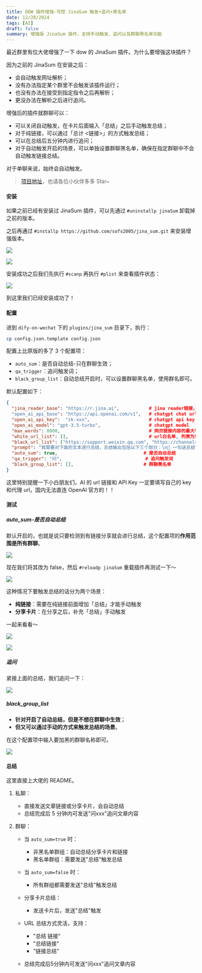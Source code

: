 ```yaml
---
title: DOW 插件增强-可控 JinaSum 触发+追问+黑名单
date: 12/28/2024
tags: [AI]
draft: false
summary: 增强版 JinaSum 插件，支持手动触发、追问以及群聊黑名单功能
---
```


最近群里有位大佬增强了一下 dow 的 JinaSum 插件。为什么要增强这块插件？

因为之前的 JinaSum 在安装之后：

*   会自动触发网址解析；
*   没有办法指定某个群里不会触发该插件运行；
*   也没有办法在接受到指定指令之后再解析；
*   更没办法在解析之后进行追问。

增强后的插件就群聊可以：

*   可以关闭自动触发，在卡片后面输入「总结」之后手动触发总结；
*   对于纯链接，可以通过「总计 <链接>」的方式触发总结；
*   可以在总结后五分钟内进行追问；
*   对于自动触发开启的场景，可以单独设置群聊黑名单，确保在指定群聊中不会自动触发链接总结。

对于单聊来说，始终会自动触发。

> [项目地址](https://github.com/sofs2005/jina_sum)，也请各位小伙伴多多 Star\~

#### 安装

如果之前已经有安装过 JinaSum 插件，可以先通过 `#uninstallp jinaSum` 卸载掉之前的版本。

之后再通过 `#installp https://github.com/sofs2005/jina_sum.git` 来安装增强版本。

![](https://note.ihsxu.com/api/imgs/1735370623129.webp)

![](https://note.ihsxu.com/api/imgs/1735370693128.webp)

安装成功之后我们先执行 `#scanp` 再执行 `#plist` 来查看插件状态：

![](https://note.ihsxu.com/api/imgs/1735370832494.webp)

到这里我们已经安装成功了！

#### 配置

进到 `dify-on-wechat` 下的 `plugins/jina_sum` 目录下，执行：

```bash
cp config.json.template config.json
```

配置上比原版的多了 3 个配置项：

*   `auto_sum`：是否自动总结-只在群聊生效；
*   `qa_trigger`：追问触发词；
*   `black_group_list`：自动总结开启时，可以设置群聊黑名单，使用群名即可。

默认配置如下：

```json
{
  "jina_reader_base": "https://r.jina.ai",           # jina reader链接，默认为https://r.jina.ai
  "open_ai_api_base": "https://api.openai.com/v1",   # chatgpt chat url
  "open_ai_api_key":  "sk-xxx",                      # chatgpt api key
  "open_ai_model": "gpt-3.5-turbo",                  # chatgpt model
  "max_words": 8000,                                 # 网页链接内容的最大字数，防止超过最大输入token，使用字符串长度简单计数
  "white_url_list": [],                              # url白名单, 列表为空时不做限制，黑名单优先级大于白名单，即当一个url既在白名单又在黑名单时，黑名单生效
  "black_url_list": ["https://support.weixin.qq.com", "https://channels-aladin.wxqcloud.qq.com"],  # url黑名单，排除不支持总结的视频号等链接
  "prompt": "我需要对下面的文本进行总结，总结输出包括以下三个部分：\n📖 一句话总结\n🔑 关键要点,用数字序号列出3-5个文章的核心内容\n🏷 标签: #xx #xx\n请使用emoji让你的表达更生动。",                           # 链接内容总结提示词
  "auto_sum": true,                                # 是否自动总结
  "qa_trigger": "问",                               # 追问触发词
  "black_group_list": [],                          # 群聊黑名单
}
```

这里特别提醒一下小白朋友们，AI 的 url 链接和 API Key 一定要填写自己的 key 和代理 url，国内无法直连 OpenAI 官方的！！

#### 测试

##### auto\_sum-是否自动总结

默认开启的，也就是说只要检测到有链接分享就会进行总结，这个配置项的**作用范围是所有群聊**。

![](https://note.ihsxu.com/api/imgs/1735372901273.webp)

现在我们将其改为 false，然后 `#reloadp jinaSum` 重载插件再测试一下～

![](https://note.ihsxu.com/api/imgs/1735373850892.webp)

这种情况下要触发总结的话分为两个场景：

*   **纯链接**：需要在纯链接前面增加「总结」才能手动触发
*   **分享卡片**：在分享之后，补充「总结」手动触发

一起来看看～

![](https://note.ihsxu.com/api/imgs/1735373995998.webp)

![](https://note.ihsxu.com/api/imgs/1735374055126.webp)

##### 追问

紧接上面的总结，我们追问一下：

![](https://note.ihsxu.com/api/imgs/1735374251829.webp)

##### black\_group\_list

*   **针对开启了自动总结，但是不想在群聊中生效**；
*   **但又可以通过手动的方式来触发总结的场景**。

在这个配置项中输入要加黑的群聊名称即可。

![](https://note.ihsxu.com/api/imgs/1735375575930.webp)

#### 总结

这里直接上大佬的 README。

1.  私聊：

    *   直接发送文章链接或分享卡片，会自动总结
    *   总结完成后 5 分钟内可发送"问xxx"追问文章内容
2.  群聊：

    *   当 `auto_sum=true` 时：

        *   非黑名单群组：自动总结分享卡片和链接
        *   黑名单群组：需要发送"总结"触发总结
    *   当 `auto_sum=false` 时：

        *   所有群组都需要发送"总结"触发总结
    *   分享卡片总结：

        *   发送卡片后，发送"总结"触发
    *   URL 总结方式灵活，支持：

        *   "总结 链接"
        *   "总结链接"
        *   "链接总结"
    *   总结完成后5分钟内可发送"问xxx"追问文章内容

